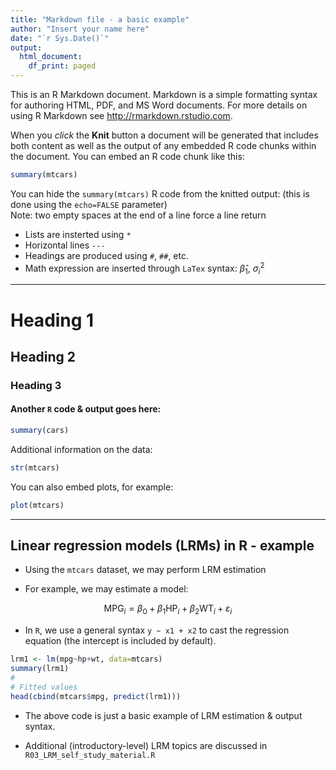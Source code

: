 ---
title: "Markdown file - a basic example"
author: "Insert your name here"
date: "`r Sys.Date()`"
output:
  html_document:
    df_print: paged
---

This is an R Markdown document. Markdown is a simple formatting syntax for authoring HTML, PDF, and MS Word documents. For more details on using R Markdown see <http://rmarkdown.rstudio.com>.

When you *click* the **Knit** button a document will be generated that includes both content as well as the output of any embedded R code chunks within the document. You can embed an R code chunk like this:

```{r}
summary(mtcars)
```

You can hide the `summary(mtcars)` R code from the knitted output:
(this is done using the `echo=FALSE` parameter)  
Note: two empty spaces at the end of a line force a line return

* Lists are insterted using `*`
* Horizontal lines `---`
* Headings are produced using `#`, `##`, etc. 
* Math expression are inserted through `LaTex` syntax: $\hat{\beta}_1$, $\sigma_i^2$

---

# Heading 1
## Heading 2
### Heading 3
#### Another `R` code \& output goes here:


```{r}
summary(cars)
```

Additional information on the data:
```{r, echo=T}
str(mtcars)
```


You can also embed plots, for example:

```{r, echo=T}
plot(mtcars)
```


---

## Linear regression models (LRMs) in R - example

* Using the `mtcars` dataset, we may perform LRM estimation 

* For example, we may estimate a model:

$$ 
\text{MPG}_i = \beta_0 + \beta_1 \text{HP}_i + \beta_2 \text{WT}_i + \varepsilon_i
$$

* In `R`, we use a general syntax `y ~ x1 + x2` to cast the regression equation (the intercept is included by default).


```{r}
lrm1 <- lm(mpg~hp+wt, data=mtcars)
summary(lrm1)
#
# Fitted values 
head(cbind(mtcars$mpg, predict(lrm1)))
```

* The above code is just a basic example of LRM estimation & output syntax.  

* Additional (introductory-level) LRM topics are discussed in `R03_LRM_self_study_material.R`




